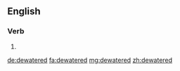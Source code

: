 ==English==

===Verb===
{{head|en}}

# {{en-past of|dewater}}

[[de:dewatered]]
[[fa:dewatered]]
[[mg:dewatered]]
[[zh:dewatered]]